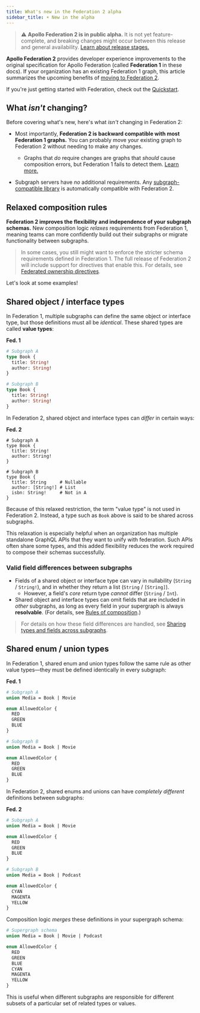 ```yaml
---
title: What's new in the Federation 2 alpha
sidebar_title: ☀️ New in the alpha
---
```



> ⚠️ **Apollo Federation 2 is in public alpha.** It is not yet feature-complete, and breaking changes might occur between this release and general availability. [Learn about release stages.](https://www.apollographql.com/docs/resources/release-stages/#open-source-release-stages)

**Apollo Federation 2** provides developer experience improvements to the original specification for Apollo Federation (called **Federation 1** in these docs). If your organization has an existing Federation 1 graph, this article summarizes the upcoming benefits of [moving to Federation 2](./moving-to-federation-2/).

If you're just getting started with Federation, check out the [Quickstart](../quickstart/).

## What _isn't_ changing?

Before covering what's new, here's what _isn't_ changing in Federation 2:

* Most importantly, **Federation 2 is backward compatible with most Federation 1 graphs.** You can probably move your existing graph to Federation 2 without needing to make any changes.
    * Graphs that _do_ require changes are graphs that _should_ cause composition errors, but Federation 1 fails to detect them. [Learn more.](./backward-compatibility/#do-i-need-to-modify-my-subgraph-schemas-for-federation-2)

* Subgraph servers have _no_ additional requirements. Any [subgraph-compatible library](../other-servers/) is automatically compatible with Federation 2.

## Relaxed composition rules

**Federation 2 improves the flexibility and independence of your subgraph schemas.** New composition logic _relaxes_ requirements from Federation 1, meaning teams can more confidently build out their subgraphs or migrate functionality between subgraphs.

> In some cases, you still might want to enforce the stricter schema requirements defined in Federation 1. The full release of Federation 2 will include support for directives that enable this. For details, see [Federated ownership directives](../federated-types/restricting-types-fields/).

Let's look at some examples!

## Shared object / interface types

In Federation 1, multiple subgraphs can define the same object or interface type, but those definitions must all be _identical_. These shared types are called **value types**:

<p style="margin-bottom: 0; font-weight: bold;">Fed. 1</p>

<CodeColumns>

```graphql
# Subgraph A
type Book {
  title: String!
  author: String!
}
```

```graphql
# Subgraph B
type Book {
  title: String!
  author: String!
}
```

</CodeColumns>

In Federation 2, shared object and interface types can _differ_ in certain ways:

<p style="margin-bottom: 0; font-weight: bold;">Fed. 2</p>

<CodeColumns>

```graphql{3-4}
# Subgraph A
type Book {
  title: String!
  author: String!
}
```

```graphql{3-5}
# Subgraph B
type Book {
  title: String     # Nullable
  author: [String!] # List
  isbn: String!     # Not in A
}
```

</CodeColumns>

Because of this relaxed restriction, the term "value type" is not used in Federation 2. Instead, a type such as `Book` above is said to be shared across subgraphs.

This relaxation is especially helpful when an organization has multiple standalone GraphQL APIs that they want to unify with federation. Such APIs often share some types, and this added flexibility reduces the work required to compose their schemas successfully.

### Valid field differences between subgraphs

* Fields of a shared object or interface type can vary in nullability (`String` / `String!`), and in whether they return a list (`String` / `[String]`).
    * However, a field's _core_ return type _cannot_ differ (`String` / `Int`).
* Shared object and interface types can omit fields that are included in _other_ subgraphs, as long as every field in your supergraph is always **resolvable**. (For details, see [Rules of composition](../federated-types/composition/#rules-of-composition).)

> For details on how these field differences are handled, see [Sharing types and fields across subgraphs](../federated-types/types-fields/).

## Shared enum / union types

In Federation 1, shared enum and union types follow the same rule as other value types—they must be defined identically in every subgraph:

<p style="margin-bottom: 0; font-weight: bold;">Fed. 1</p>

<CodeColumns>

```graphql
# Subgraph A
union Media = Book | Movie

enum AllowedColor {
  RED
  GREEN
  BLUE
}
```

```graphql
# Subgraph B
union Media = Book | Movie

enum AllowedColor {
  RED
  GREEN
  BLUE
}
```

</CodeColumns>

In Federation 2, shared enums and unions can have _completely different_ definitions between subgraphs:

<p style="margin-bottom: 0; font-weight: bold;">Fed. 2</p>

<CodeColumns>

```graphql
# Subgraph A
union Media = Book | Movie

enum AllowedColor {
  RED
  GREEN
  BLUE
}
```

```graphql
# Subgraph B
union Media = Book | Podcast

enum AllowedColor {
  CYAN
  MAGENTA
  YELLOW
}
```

</CodeColumns>

Composition logic _merges_ these definitions in your supergraph schema:

```graphql
# Supergraph schema
union Media = Book | Movie | Podcast

enum AllowedColor {
  RED
  GREEN
  BLUE
  CYAN
  MAGENTA
  YELLOW
}
```

This is useful when different subgraphs are responsible for different subsets of a particular set of related types or values.
